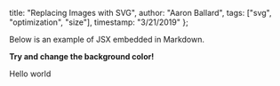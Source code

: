 
  title: "Replacing Images with SVG",
  author: "Aaron Ballard",
  tags: ["svg", "optimization", "size"],
  timestamp: "3/21/2019"
};

Below is an example of JSX embedded in Markdown.

**Try and change the background color!**

Hello world

